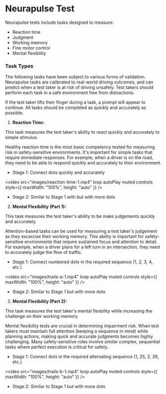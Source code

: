 # Neurapulse Test

Neurapulse tests include tasks designed to measure:

- Reaction time
- Judgment
- Working memory
- Fine motor control
- Mental flexibility

### Task Types

The following tasks have been subject to various forms of validation. Neurapulse tasks are calibrated to real-world driving outcomes, and can predict when a test taker is at risk of driving unsafely. Test takers should perform each task in a safe environment free from distractions.

<Warning>
  If the test taker lifts their finger during a task, a prompt will appear to
  continue. All tasks should be completed as quickly and accurately as possible.
</Warning>

1. **Reaction Time:**

This task measures the test taker's ability to react quickly and accurately to simple stimulus.

<Info>
  Healthy reaction time is the most basic competency tested for measuring risk
  in safety-sensitive environments. It's important for simple tasks that require
  immediate responses. For example, when a driver is on the road, they need to
  be able to respond quickly and accurately to their environment.
</Info>

- Stage 1: Connect dots quickly and accurately

<video
  src="images/reaction-time-1.mp4"
  loop
  autoPlay
  muted
  controls
  style={{ maxWidth: "100%", height: "auto" }}
/>

- Stage 2: Similar to Stage 1 with but with more dots

2. **Mental Flexibility (Part 1):**

This task measures the test taker's ability to be make judgements quickly and accurately.

<Info>
  Attention-based tasks can be used for measuring a test taker's judgement as
  they excercise their working memory. This ability is important for
  safety-sensitive environments that require sustained focus and attention to
  detail. For example, when a driver plans for a left turn in an intersection,
  they need to accurately judge the flow of traffic.
</Info>

- Stage 1: Connect numbered dots in the required sequence (1, 2, 3, 4, etc.)

<video
  src="images/trails-a-1.mp4"
  loop
  autoPlay
  muted
  controls
  style={{ maxWidth: "100%", height: "auto" }}
/>

- Stage 2: Similar to Stage 1 but with more dots

3. **Mental Flexibility (Part 2):**

This task measures the test taker's mental flexbility while increasing the challenge on their working memory.

<Info>
  Mental flexibility tests are crucial in determining impairment risk. When test
  takers must maintain full attention (keeping a sequence in mind) while
  planning actions, making quick and accurate judgments becomes highly
  challenging. Many safety-sensitive roles involve similar complex, sequential
  tasks where perfect execution is critical for safety.
</Info>

- Stage 1: Connect dots in the required alternating sequence (1, 25, 2, 26, etc.)

<video
  src="images/trails-b-1.mp4"
  loop
  autoPlay
  muted
  controls
  style={{ maxWidth: "100%", height: "auto" }}
/>

- Stage 2: Similar to Stage 1 but with more dots
